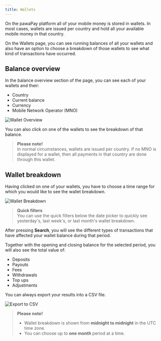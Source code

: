 ```yaml
---
title: Wallets
---
```


On the pawaPay platform all of your mobile money is stored in wallets. In most cases, wallets are issued per country and hold all your available mobile money in that country.

On the Wallets page, you can see running balances of all your wallets and also have an option to choose a breakdown of those wallets to see what kind of transactions have occurred.

## Balance overview

In the balance overview section of the page, you can see each of your wallets and their:
- Country
- Current balance
- Currency
- Mobile Network Operator (MNO)

![Wallet Overview](https://cdn.document360.io/32e6fd9e-30a7-4a81-b2d6-2f89eb3bbb0d/Images/Documentation/image-1668415498838.png)

You can also click on one of the wallets to see the breakdown of that balance.

> **Please note!**  
> In normal circumstances, wallets are issued per country. If no MNO is displayed for a wallet, then all payments in that country are done through this wallet.

## Wallet breakdown

Having clicked on one of your wallets, you have to choose a time range for which you would like to see the wallet breakdown.

![Wallet Breakdown](https://cdn.document360.io/32e6fd9e-30a7-4a81-b2d6-2f89eb3bbb0d/Images/Documentation/image-1668415544084.png)

> **Quick filters**  
> You can use the quick filters below the date picker to quickly see yesterday's, last week's, or last month's wallet breakdown.

After pressing **Search**, you will see the different types of transactions that have affected your wallet balance during that period.

Together with the opening and closing balance for the selected period, you will also see the total value of:
- Deposits
- Payouts
- Fees
- Withdrawals
- Top ups
- Adjustments

You can always export your results into a CSV file.

![Export to CSV](https://cdn.document360.io/32e6fd9e-30a7-4a81-b2d6-2f89eb3bbb0d/Images/Documentation/image-1668415559246.png)

> **Please note!**  
> - Wallet breakdown is shown from **midnight to midnight** in the UTC time zone.
> - You can choose up to **one month** period at a time.